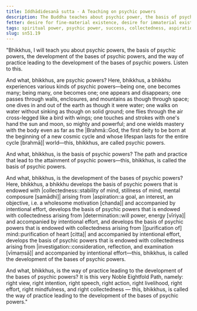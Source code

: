 ```yaml
---
title: Iddhādidesanā sutta - A Teaching on psychic powers
description: The Buddha teaches about psychic power, the basis of psychic power, the development of the bases of psychic power, and the way of practice leading to the development of the bases of psychic power.
fetter: desire for fine-material existence, desire for immaterial existence, conceit, restlessness, ignorance
tags: spiritual power, psychic power, success, collectedness, aspiration, persistence, energy, mind, investigation, reflection, close examination, noble eightfold path, sn, sn45-56, sn51
slug: sn51.19
---
```


"Bhikkhus, I will teach you about psychic powers, the basis of psychic powers, the development of the bases of psychic powers, and the way of practice leading to the development of the bases of psychic powers. Listen to this.

And what, bhikkhus, are psychic powers? Here, bhikkhus, a bhikkhu experiences various kinds of psychic powers—being one, one becomes many; being many, one becomes one; one appears and disappears; one passes through walls, enclosures, and mountains as though through space; one dives in and out of the earth as though it were water; one walks on water without sinking as though on solid ground; one flies through the air cross-legged like a bird with wings; one touches and strokes with one's hand the sun and moon, so mighty and powerful; and one wields mastery with the body even as far as the |Brahmā::God, the first deity to be born at the beginning of a new cosmic cycle and whose lifespan lasts for the entire cycle [brahmā]| world—this, bhikkhus, are called psychic powers.

And what, bhikkhus, is the basis of psychic powers? The path and practice that lead to the attainment of psychic powers—this, bhikkhus, is called the basis of psychic powers.

And what, bhikkhus, is the development of the bases of psychic powers? Here, bhikkhus, a bhikkhu develops the basis of psychic powers that is endowed with |collectedness::stability of mind, stillness of mind, mental composure [samādhi]| arising from |aspiration::a goal, an interest, an objective, i.e. a wholesome motivation [chanda]| and accompanied by intentional effort, develops the basis of psychic powers that is endowed with collectedness arising from |determination::will power, energy [vīriya]| and accompanied by intentional effort, and develops the basis of psychic powers that is endowed with collectedness arising from |[purification of] mind::purification of heart [citta]| and accompanied by intentional effort, develops the basis of psychic powers that is endowed with collectedness arising from |investigation::consideration, reflection, and examination [vīmaṃsā]| and accompanied by intentional effort—this, bhikkhus, is called the development of the bases of psychic powers.

And what, bhikkhus, is the way of practice leading to the development of the bases of psychic powers? It is this very Noble Eightfold Path, namely: right view, right intention, right speech, right action, right livelihood, right effort, right mindfulness, and right collectedness — this, bhikkhus, is called the way of practice leading to the development of the bases of psychic powers."